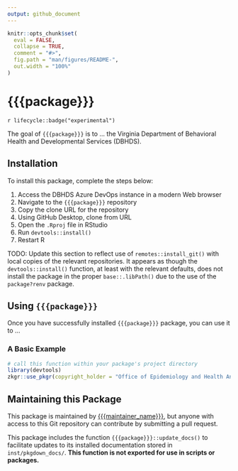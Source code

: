 ```yaml
---
output: github_document
---
```


<!-- README.md is generated from README.Rmd. Please edit that file -->

```r
knitr::opts_chunk$set(
  eval = FALSE,
  collapse = TRUE,
  comment = "#>",
  fig.path = "man/figures/README-",
  out.width = "100%"
)
```

# {{{package}}}

<!-- badges: start -->
`r lifecycle::badge("experimental")`
<!-- badges: end -->

The goal of `{{{package}}}` is to ... the Virginia Department of 
Behavioral Health and Developmental Services (DBHDS).  
  

## Installation

To install this package, complete the steps below:  

1. Access the DBHDS Azure DevOps instance in a modern Web browser  
2. Navigate to the `{{{package}}}` repository  
3. Copy the clone URL for the repository  
4. Using GitHub Desktop, clone from URL  
5. Open the `.Rproj` file in RStudio
6. Run `devtools::install()`
7. Restart R

TODO: Update this section to reflect use of `remotes::install_git()` with local 
copies of the relevant repositories. It appears as though the 
`devtools::install()` function, at least with the relevant defaults, does not 
install the package in the proper `base::.libPath()` due to the use of the `package?renv` 
package.

## Using `{{{package}}}`

Once you have successfully installed `{{{package}}}` package, you can use it 
to ...  
  
  
### A Basic Example
  

```r
# call this function within your package's project directory
library(devtools)
zkgr::use_pkgr(copyright_holder = "Office of Epidemiology and Health Analytics")
```

<!--
You'll still need to render `README.Rmd` regularly, to keep `README.md` up-to-date. `devtools::build_readme()` is handy for this. You could also use GitHub Actions to re-render `README.Rmd` every time you push. An example workflow can be found here: <https://github.com/r-lib/actions/tree/v1/examples>.
-->  

## Maintaining this Package  
This package is maintained by [{{{maintainer_name}}}](mailto:{{{maintainer_email}}}), 
but anyone with access to this Git repository can contribute by submitting a pull 
request.  
  
This package includes the function `{{{package}}}::update_docs()` to facilitate 
updates to its installed documentation stored in `inst/pkgdown_docs/`. **This 
function is not exported for use in scripts or packages.**
